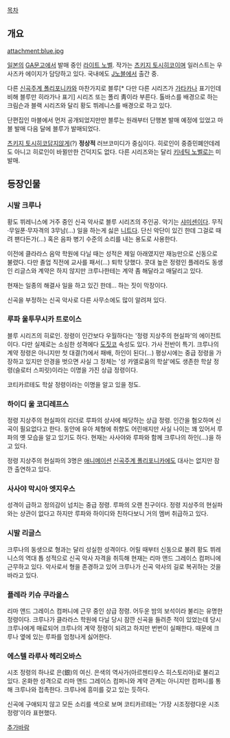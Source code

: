 [[목차]]
== 개요 ==
attachment:blue.jpg

[[일본]]의 [[GA문고]]에서 발매 중인 [[라이트 노벨]]. 작가는 [[츠키지 토시히코]]이며 일러스트는 우사즈카 에이지가 담당하고 있다. 국내에도 [[J노블]]에서 출간 중.

다른 [[신곡주계 폴리포니카]]와 마찬가지로 블루[* 다만 다른 시리즈가 [[가타카나]] 표기인데 비해 블루만 히라가나 표기] 시리즈 또는 폴리 靑이라 부른다. 톨바스를 배경으로 하는 크림슨과 블랙 시리즈와 달리 황도 뷔레니스를 배경으로 하고 있다.

단편집인 마블에서 먼저 공개되었지만만 블루는 원래부터 단행본 발매 예정에 있었고 마블 발매 다음 달에 블루가 발매되었다. 

[[츠키지 토시히코]]답지않게(?) '''정상적''' 러브코미디가 중심이다. 히로인이 중증민폐얀데레도 아니고 히로인이 바뀔만한 건덕지도 없다. 다른 시리즈와는 달리 [[키네틱 노벨]]로는 미발매.

== 등장인물 ==
=== 시발 크루나 ===
황도 뷔레니스에 거주 중인 신곡 악사로 블루 시리즈의 주인공. 악기는 [[샤미센]]이다. 무직·무일푼·무자격의 3무남(...) 일을 하는게 싫은 [[니트]]다. 단신 악단이 있긴 한데 그걸로 때려 팬다든가(...) 혹은 음파 병기 수준의 소리를 내는 용도로 사용한다.

이전에 클라라스 음악 학원에 다닐 때는 성적은 제일 아래였지만 재능만으로 신동으로 불렸다. 다만 졸업 직전에 교사를 패서(...) 퇴학 당했다. 콧대 높은 정령인 플레라도 동생인 리글스와 계약은 하지 않지만 크루나한테는 계약 좀 해달라고 매달리고 있다.

현재는 일종의 해결사 일을 하고 있긴 한데... 하는 짓이 막장이다.

신곡을 부정하는 신곡 악사로 다른 사무소에도 많이 알려져 있다.

=== 루파 울투무시카 트로이스 ===
블루 시리즈의 히로인. 정령이 인간보다 우월하다는 '정령 지상주의 현실파'의 에이전트이다. 다만 실제로는 소심한 성격에다 [[도짓코]] 속성도 있다. 가사 전반이 특기. 크루나의 계약 정령은 아니지만 첫 대결(?)에서 패배, 하인이 된다(...) 평상시에는 중급 정령을 가장하고 있지만 안경을 벗으면 사실 그 정체는 '성 카엘로움의 학살'에도 생존한 학살 정령(슬로터 스피릿)이라는 이명을 가진 상급 정령이다.

코티카르테도 학살 정령이라는 이명을 알고 있을 정도.

=== 하이디 울 코디레프스 ===
정령 지상주의 현실파의 리더로 루파의 상사에 해당하는 상급 정령. 인간을 혐오하며 신곡이 필요없다고 한다. 동안에 유아 체형에 취향도 어린애지만 사실 나이는 꽤 있어서 루파의 옛 모습을 알고 있기도 하다. 현재는 사사야와 루파와 함께 크루나의 하인(...)을 하고 있다.

정령 지상주의 현실파의 3명은 [[애니메이션]] [[신곡주계 폴리포니카]]에도 대사는 없지만 잠깐 출연하고 있다.

=== 사사야 막시아 엣지우스 ===
성격이 급하고 정의감이 넘치는 중급 정령. 루파의 오랜 친구이다. 정령 지상주의 현실파와는 상관이 없다고 하지만 루파와 하이디와 친하다보니 거의 멤버 취급하고 있다.

=== 시발 리글스 ===
크루나의 동생으로 형과는 달리 성실한 성격이다. 어릴 때부터 신동으로 불려 황도 뷔레니스의 역대 톱 성적으로 신곡 악사 자격을 취득해 현재는 리마 앤드 그레이스 컴퍼니에 근무하고 있다. 악사로서 형을 존경하고 있어 크루나가 신곡 악사의 길로 복귀하는 것을 바라고 있다.

=== 플레라 키슈 쿠라올스 ===
리마 앤드 그레이스 컴퍼니에 근무 중인 상급 정령. 어두운 밤의 보석이라 불리는 유명한 정령이다. 크루나가 클라라스 학원에 다닐 당시 잠깐 신곡을 들려준 적이 있었는데 당시 크루나에게 매료되어 크루나의 계약 정령이 되려고 하지만 번번이 실패한다. 때문에 크루나 옆에 있는 루파를 엄청나게 싫어한다.

=== 에스텔 라루사 헤리오바스 ===
시조 정령의 하나로 은(銀)의 여신. 은색의 역사가(아르젠티우스 히스토리아)로 불리고 있다. 온화한 성격으로 리마 앤드 그레이스 컴퍼니와 계약 관계는 아니지만 컴퍼니를 통해 크루나와 접촉한다. 크루나에 흥미를 갖고 있는 듯하다. 

신곡에 구애되지 않고 모든 소리를 색으로 보며 코티카르테는 '가장 시조정령다운 시조정령'이라 표현했다.

[[추가바람]]
